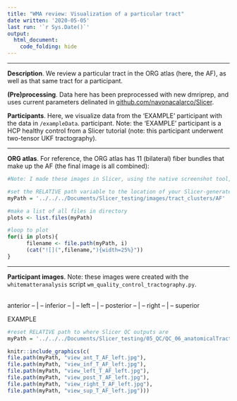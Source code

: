 ```yaml
---
title: "WMA review: Visualization of a particular tract"
date written: '2020-05-05'
last run: '`r Sys.Date()`'
output: 
  html_document:
    code_folding: hide
---
```


-----

__Description__. We review a particular tract in the ORG atlas (here, the AF), as well as that same tract for a participant. 

__(Pre)processing__. Data here has been preprocessed with new dmriprep, and uses current parameters delinated in [github.com/navonacalarco/Slicer](github.com/navonacalarco/Slicer).

__Participants__. Here, we visualize data from the 'EXAMPLE' participant with the data in `/exampleData`. participant. Note: the 'EXAMPLE' participant is a HCP healthy control from a Slicer tutorial (note: this participant underwent two-tensor UKF tractography).

-----

__ORG atlas__. For reference, the ORG atlas has 11 (bilateral) fiber bundles that make up the AF (the final image is all combined):

```r

#Note: I made these images in Slicer, using the native screenshot tool, and output them to a directory I made, called `tract_clusters/tractName` (here, AF). The background brain is the 'glassbrain.vtk'. Colours are Slicer defaults.

#set the RELATIVE path variable to the location of your Slicer-generated QC .jpgs
myPath = '../../../Documents/Slicer_testing/images/tract_clusters/AF'

#make a list of all files in directory
plots <- list.files(myPath)

#loop to plot
for(i in plots){
      filename <- file.path(myPath, i)
      (cat("![](",filename,"){width=25%}"))
}

```


-----

__Participant images__. Note: these images were created with the `whitematteranalysis` script `wm_quality_control_tractography.py`. 

<br>
<div align="center"> anterior --  | -- inferior  -- | -- left --  | -- posterior -- | -- right -- | -- superior  </div>

EXAMPLE

```r

#reset RELATIVE path to where Slicer QC outputs are
myPath = '../../../Documents/Slicer_testing/05_QC/QC_06_anatomicalTracts/sub-EXAMPLE/tract_QC_T_AF_left'

knitr::include_graphics(c(
file.path(myPath, "view_ant_T_AF_left.jpg"),
file.path(myPath, "view_inf_T_AF_left.jpg"),
file.path(myPath, "view_left_T_AF_left.jpg"),
file.path(myPath, "view_post_T_AF_left.jpg"),
file.path(myPath, "view_right_T_AF_left.jpg"),
file.path(myPath, "view_sup_T_AF_left.jpg")))

``` 
